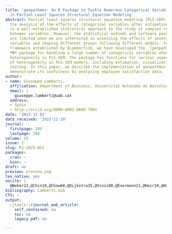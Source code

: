 ```yaml
---
title: 'genpathmox: An R Package to Tackle Numerous Categorical Variables and Heterogeneity
  in Partial Least Squares Structural Equation Modeling'
abstract: Partial least squares structural equation modeling (PLS-SEM), combined with
  the analysis of the effects of categorical variables after estimating the model,
  is a well-established statistical approach to the study of complex relationships
  between variables. However, the statistical methods and software packages available
  are limited when we are interested in assessing the effects of several categorical
  variables and shaping different groups following different models. Following the
  framework established by @Lamberti16, we have developed the  [genpathmox](https://CRAN.R-project.org/package=genpathmox)
  *R* package for handling a large number of categorical variables when faced with
  heterogeneity in PLS-SEM. The package has functions for various aspects of the analysis
  of heterogeneity in PLS-SEM models, including estimation, visualization, and hypothesis
  testing. In this paper, we describe the implementation of genpathmox in detail and
  demonstrate its usefulness by analyzing employee satisfaction data.
author:
- name: Giuseppe Lamberti,
  affiliation: Department of Business, Universitat Autonoma de Barcelona UAB,
  email: |
    giuseppe.lamberti@uab.cat
  address:
  - Spain.
  - http://orcid.org/0000-0002-8666-796X
date: '2023-11-01'
date_received: '2022-11-10'
journal:
  firstpage: 294
  lastpage: 308
volume: 15
issue: 2
slug: RJ-2023-051
packages:
  cran: ~
  bioc: ~
draft: no
preview: preview.png
tex_native: yes
nocite: |
  @Beker22,@Chin10,@Chow60,@Dijkstra15,@Vinzi08,@Evermann21,@Hair16,@Hair17b,@Hair17,@Hair19,@Hair21,@henseler21,@Henseler09,@Henseler16,@Keil00,@Klesel19,@Klesel22,@Kollmann20,@Lamberti21,@genpathmox,@Lamberti16,@Lamberti17,@Lamberti20,@Lebart79,@loh97,@csem,@seminr,@matpls,@lavaan,@Sanchez06,@plspm,@Sarstedt22a,@Sarstedt22b,@Sarstedt22c,@Shmueli16,@Shmueli19,@diagram,@Wold85
bibliography: Lamberti.bib
CTV: ~
output:
  rjtools::rjournal_web_article:
    self_contained: no
    toc: no
    legacy_pdf: no

---
```

```{=latex}
\input{RJ-2023-051-src.tex}
```
